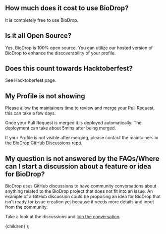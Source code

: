 
## How much does it cost to use BioDrop?

It is completely free to use BioDrop.

## Is it all Open Source?

Yes, BioDrop is 100% open source. You can utilize our hosted version of BioDrop to enhance the discoverability of your profile.

## Does this count towards Hacktoberfest?

See <Link href="/docs/contributing/hacktoberfest">Hacktoberfest</Link> page.

## My Profile is not showing

Please allow the maintainers time to review and merge your Pull Request, this can take a few days.

Once your Pull Request is merged it is deployed automatically. The deployment can take about 5mins after being merged.

If your Profile is not visible after merging, please contact the maintainers in the <Link href="http://github.com/EddieHubCommunity/BioDrop/discussions">BioDrop GitHub Discussions</Link> repo.

## My question is not answered by the FAQs/Where can I start a discussion about a feature or idea for BioDrop?

BioDrop uses GitHub discussions to have community conversations about anything related to the BioDrop project that does not fit into an issue. An example of a GitHub discussion could be proposing an idea for BioDrop that isn't ready for issue creation yet because it needs more details and input from the community.

Take a look at the discussions and [join the conversation](https://github.com/EddieHubCommunity/BioDrop/discussions).


  <DocsLayout title="BioDrop FAQ documentation" section="Extra" name="FAQ">
    {children}
  </DocsLayout>
);
